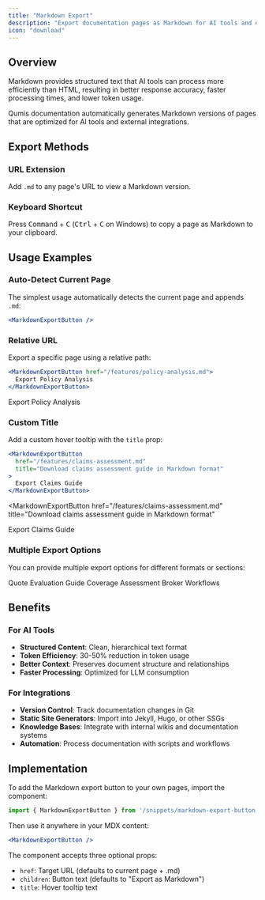 ```yaml
---
title: "Markdown Export"
description: "Export documentation pages as Markdown for AI tools and external integrations"
icon: "download"
---
```



## Overview

Markdown provides structured text that AI tools can process more efficiently than HTML, resulting in better response accuracy, faster processing times, and lower token usage.

Qumis documentation automatically generates Markdown versions of pages that are optimized for AI tools and external integrations.

## Export Methods

### URL Extension

Add `.md` to any page's URL to view a Markdown version.

<MarkdownExportButton />

### Keyboard Shortcut

Press <kbd>Command</kbd> + <kbd>C</kbd> (<kbd>Ctrl</kbd> + <kbd>C</kbd> on Windows) to copy a page as Markdown to your clipboard.

## Usage Examples

### Auto-Detect Current Page

The simplest usage automatically detects the current page and appends `.md`:

```jsx
<MarkdownExportButton />
```

<MarkdownExportButton />

### Relative URL

Export a specific page using a relative path:

```jsx
<MarkdownExportButton href="/features/policy-analysis.md">
  Export Policy Analysis
</MarkdownExportButton>
```

<MarkdownExportButton href="/features/policy-analysis.md">
  Export Policy Analysis
</MarkdownExportButton>

### Custom Title

Add a custom hover tooltip with the `title` prop:

```jsx
<MarkdownExportButton
  href="/features/claims-assessment.md"
  title="Download claims assessment guide in Markdown format"
>
  Export Claims Guide
</MarkdownExportButton>
```

<MarkdownExportButton
  href="/features/claims-assessment.md"
  title="Download claims assessment guide in Markdown format"
>
  Export Claims Guide
</MarkdownExportButton>

### Multiple Export Options

You can provide multiple export options for different formats or sections:

<div className="flex flex-wrap gap-2 mt-4">
  <MarkdownExportButton href="/workflows/quote-evaluation.md">
    Quote Evaluation Guide
  </MarkdownExportButton>

  <MarkdownExportButton href="/workflows/coverage-assessment.md">
    Coverage Assessment
  </MarkdownExportButton>

  <MarkdownExportButton href="/roles/insurance-brokers.md">
    Broker Workflows
  </MarkdownExportButton>
</div>

## Benefits

### For AI Tools
- **Structured Content**: Clean, hierarchical text format
- **Token Efficiency**: 30-50% reduction in token usage
- **Better Context**: Preserves document structure and relationships
- **Faster Processing**: Optimized for LLM consumption

### For Integrations
- **Version Control**: Track documentation changes in Git
- **Static Site Generators**: Import into Jekyll, Hugo, or other SSGs
- **Knowledge Bases**: Integrate with internal wikis and documentation systems
- **Automation**: Process documentation with scripts and workflows

## Implementation

To add the Markdown export button to your own pages, import the component:

```jsx
import { MarkdownExportButton } from '/snippets/markdown-export-button.jsx';
```

Then use it anywhere in your MDX content:

```jsx
<MarkdownExportButton />
```

The component accepts three optional props:
- `href`: Target URL (defaults to current page + .md)
- `children`: Button text (defaults to "Export as Markdown")
- `title`: Hover tooltip text